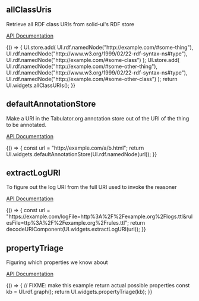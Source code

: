 

<Meta title="RDF utilities" />

## allClassUris

Retrieve all RDF class URIs from solid-ui's RDF store

[API Documentation](https://solidos.github.io/solid-ui/Documentation/api/modules/_widgets_buttons_.html#allclassuris)

<Canvas withSource="open">
  <Story name="allClassUris" decorators={[rawJsonDecorator]}>
    {() => {
      UI.store.add(
        UI.rdf.namedNode("http://example.com/#some-thing"),
        UI.rdf.namedNode("http://www.w3.org/1999/02/22-rdf-syntax-ns#type"),
        UI.rdf.namedNode("http://example.com/#some-class")
      );
      UI.store.add(
        UI.rdf.namedNode("http://example.com/#some-other-thing"),
        UI.rdf.namedNode("http://www.w3.org/1999/02/22-rdf-syntax-ns#type"),
        UI.rdf.namedNode("http://example.com/#some-other-class")
      );
      return UI.widgets.allClassURIs();
    }}
  </Story>
</Canvas>

## defaultAnnotationStore

Make a URI in the Tabulator.org annotation store out of the URI of the thing to be annotated.

[API Documentation](https://solidos.github.io/solid-ui/Documentation/api/modules/_widgets_buttons_.html#defaultannotationstore)

<Canvas withSource="open">
  <Story name="defaultAnnotationStore" decorators={[rawJsonDecorator]}>
    {() => {
      const url = "http://example.com/a/b.html";
      return UI.widgets.defaultAnnotationStore(UI.rdf.namedNode(url));
    }}
  </Story>
</Canvas>

## extractLogURI

To figure out the log URI from the full URI used to invoke the reasoner

[API Documentation](https://solidos.github.io/solid-ui/Documentation/api/modules/_widgets_buttons_.html#extractloguri)

<Canvas withSource="open">
  <Story name="extractLogURI" decorators={[rawJsonDecorator]}>
    {() => {
      const url =
        "https://example.com/logFile=http%3A%2F%2Fexample.org%2Flogs.ttl&rulesFile=ttp%3A%2F%2Fexample.org%2Frules.ttl";
      return decodeURIComponent(UI.widgets.extractLogURI(url));
    }}
  </Story>
</Canvas>

## propertyTriage

Figuring which properties we know about

[API Documentation](https://solidos.github.io/solid-ui/Documentation/api/modules/_widgets_buttons_.html#propertytriage)

<Canvas withSource="open">
  <Story name="propertyTriage" decorators={[rawJsonDecorator]}>
    {() => {
      // FIXME: make this example return actual possible properties
      const kb = UI.rdf.graph();
      return UI.widgets.propertyTriage(kb);
    }}
  </Story>
</Canvas>
